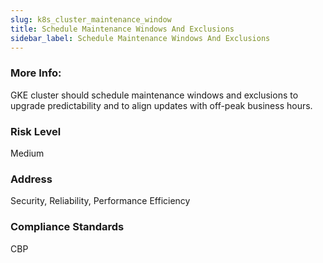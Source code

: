 ```yaml
---
slug: k8s_cluster_maintenance_window
title: Schedule Maintenance Windows And Exclusions
sidebar_label: Schedule Maintenance Windows And Exclusions
---
```


### More Info:

GKE cluster should schedule maintenance windows and exclusions to upgrade predictability and to align updates with off-peak business hours.

### Risk Level

Medium

### Address

Security, Reliability, Performance Efficiency

### Compliance Standards

CBP

